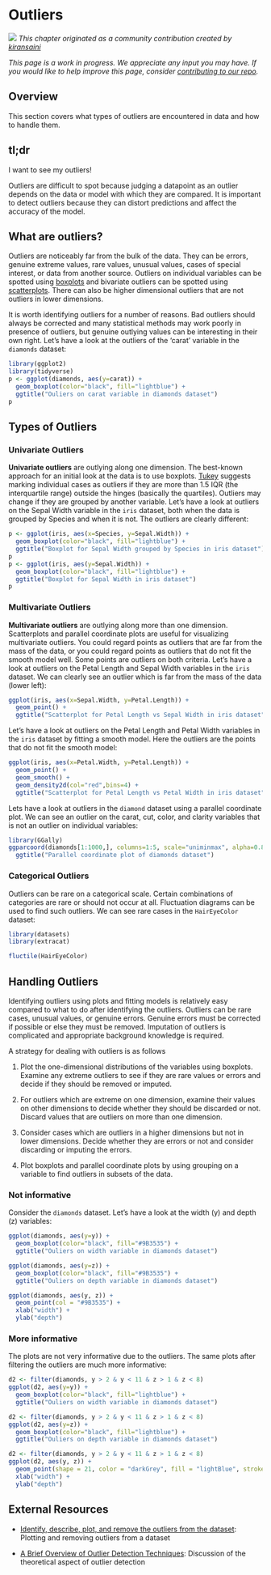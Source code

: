 # Outliers {#outliers}

![](images/banners/banner_outliers.png)
*This chapter originated as a community contribution created by [	kiransaini](https://github.com/kiransaini){target="_blank"}*

*This page is a work in progress. We appreciate any input you may have. If you would like to help improve this page, consider [contributing to our repo](contribute.html).*

## Overview

This section covers what types of outliers are encountered in data and how to handle them.

## tl;dr

I want to see my outliers! 

Outliers are difficult to spot because judging a datapoint as an outlier depends on the data or model with which they are compared. It is important to detect outliers because they can distort predictions and affect the accuracy of the model. 

## What are outliers?

Outliers are noticeably far from the bulk of the data. They can be errors, genuine extreme values, rare values, unusual values, cases of special interest, or data from another source. Outliers on individual variables can be spotted using [boxplots](box.html) and bivariate outliers can be spotted using [scatterplots](scatter.html). There can also be higher dimensional outliers that are not outliers in lower dimensions. 

It is worth identifying outliers for a number of reasons. Bad outliers should always be corrected and many statistical methods may work poorly in presence of outliers, but genuine outlying values can be interesting in their own right. Let's have a look at the outliers of the 'carat' variable in the `diamonds` dataset:

```r

library(ggplot2)
library(tidyverse)
p <- ggplot(diamonds, aes(y=carat)) + 
  geom_boxplot(color="black", fill="lightblue") + 
  ggtitle("Ouliers on carat variable in diamonds dataset")
p

```

## Types of Outliers

### Univariate Outliers
**Univariate outliers** are outlying along one dimension. The best-known approach for an initial look at the data is to use boxplots. [Tukey](https://en.wikipedia.org/wiki/John_Tukey){target="_blank"} suggests marking individual cases as outliers if they are more than 1.5 IQR (the interquartile range) outside the hinges (basically the quartiles). Outliers may change if they are grouped by another variable. Let's have a look at outliers on the Sepal Width variable in the `iris` dataset, both when the data is grouped by Species and when it is not. The outliers are clearly different:
```r

p <- ggplot(iris, aes(x=Species, y=Sepal.Width)) + 
  geom_boxplot(color="black", fill="lightblue") + 
  ggtitle("Boxplot for Sepal Width grouped by Species in iris dataset")
p
p <- ggplot(iris, aes(y=Sepal.Width)) + 
  geom_boxplot(color="black", fill="lightblue") + 
  ggtitle("Boxplot for Sepal Width in iris dataset")
p
```

### Multivariate Outliers 
**Multivariate outliers** are outlying along more than one dimension. Scatterplots and parallel coordinate plots are useful for visualizing multivariate outliers. You could regard points as outliers that are far from the mass of the data, or you could regard points as outliers that do not fit the smooth model well. Some points are outliers on both criteria. Let's have a look at outliers on the Petal Length and Sepal Width variables in the `iris` dataset.  We can clearly see an outlier which is far from the mass of the data (lower left): 
```r
ggplot(iris, aes(x=Sepal.Width, y=Petal.Length)) + 
  geom_point() +
  ggtitle("Scatterplot for Petal Length vs Sepal Width in iris dataset")

```

Let's have a look at outliers on the Petal Length and Petal Width variables in the `iris` dataset by fitting a smooth model. Here the outliers are the points that do not fit the smooth model:
```r
ggplot(iris, aes(x=Petal.Width, y=Petal.Length)) + 
  geom_point() + 
  geom_smooth() + 
  geom_density2d(col="red",bins=4) + 
  ggtitle("Scatterplot for Petal Length vs Petal Width in iris dataset")
```

Lets have a look at outliers in the `diamond` dataset using a parallel coordinate plot. We can see an outlier on the carat, cut, color, and clarity variables that is not an outlier on individual variables:
```r
library(GGally)
ggparcoord(diamonds[1:1000,], columns=1:5, scale="uniminmax", alpha=0.8) + 
  ggtitle("Parallel coordinate plot of diamonds dataset")
```

### Categorical Outliers
Outliers can be rare on a categorical scale. Certain combinations of categories are rare or should not occur at all. Fluctuation diagrams can be used to find such outliers. We can see rare cases in the `HairEyeColor` dataset:
```r
library(datasets)
library(extracat)

fluctile(HairEyeColor)
```

## Handling Outliers

Identifying outliers using plots and fitting models is relatively easy compared to what to do after identifying the outliers. Outliers can be rare cases, unusual values, or genuine errors. Genuine errors must be corrected if possible or else they must be removed. Imputation of outliers is complicated and appropriate background knowledge is required. 

A strategy for dealing with outliers is as follows

1. Plot the one-dimensional distributions of the variables using boxplots. Examine any extreme outliers to see if they are rare values or errors and decide if they should be removed or imputed. 

2. For outliers which are extreme on one dimension, examine their values on other dimensions to decide whether they should be discarded or not. Discard values that are outliers on more than one dimension.

3. Consider cases which are outliers in a higher dimensions but not in lower dimensions. Decide whether they are errors or not and consider discarding or imputing the errors.

5. Plot boxplots and parallel coordinate plots by using grouping on a variable to find outliers in subsets of the data.

### Not informative

Consider the `diamonds` dataset. Let's have a look at the width (y) and depth (z) variables:
```r
ggplot(diamonds, aes(y=y)) + 
  geom_boxplot(color="black", fill="#9B3535") + 
  ggtitle("Ouliers on width variable in diamonds dataset")
```
```r
ggplot(diamonds, aes(y=z)) + 
  geom_boxplot(color="black", fill="#9B3535") + 
  ggtitle("Ouliers on depth variable in diamonds dataset")
```

```r
ggplot(diamonds, aes(y, z)) + 
  geom_point(col = "#9B3535") + 
  xlab("width") + 
  ylab("depth")
```

### More informative
The plots are not very informative due to the outliers. The same plots after filtering the outliers are much more informative:
```r
d2 <- filter(diamonds, y > 2 & y < 11 & z > 1 & z < 8)
ggplot(d2, aes(y=y)) + 
  geom_boxplot(color="black", fill="lightblue") + 
  ggtitle("Ouliers on width variable in diamonds dataset")
```
```r
d2 <- filter(diamonds, y > 2 & y < 11 & z > 1 & z < 8)
ggplot(d2, aes(y=z)) + 
  geom_boxplot(color="black", fill="lightblue") + 
  ggtitle("Ouliers on depth variable in diamonds dataset")
```
```r
d2 <- filter(diamonds, y > 2 & y < 11 & z > 1 & z < 8)
ggplot(d2, aes(y, z)) + 
  geom_point(shape = 21, color = "darkGrey", fill = "lightBlue", stroke = 0.1) + 
  xlab("width") + 
  ylab("depth")
```


## External Resources

- [Identify, describe, plot, and remove the outliers from the dataset](https://www.r-bloggers.com/identify-describe-plot-and-remove-the-outliers-from-the-dataset/){target="_blank"}: Plotting and removing outliers from a dataset

- [A Brief Overview of Outlier Detection Techniques](https://towardsdatascience.com/a-brief-overview-of-outlier-detection-techniques-1e0b2c19e561){target="_blank"}: Discussion of the theoretical aspect of outlier detection



